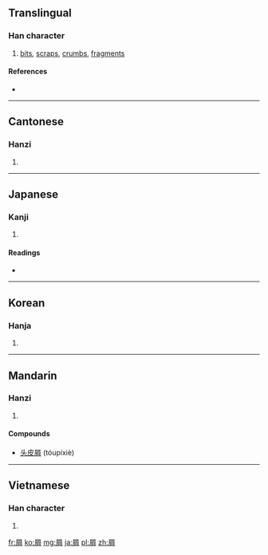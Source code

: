 ==Translingual==

===Han character===
{{Han char|rn=44|rad=尸|as=07|sn=10|four=7722<sub>7</sub>|canj=尸火月 (SFB)}}

# [[bit]]s, [[scrap]]s, [[crumb]]s, [[fragment]]s

====References====
* {{Han ref|kx=0302.040|dkj=07709|dj=0599.170|hdz=20975.050|uh=5C51|ud=23633|bh=AE68|bd=44648}}

----

==Cantonese==

===Hanzi===
{{yue-hanzi|jyut=|y=sit3}}

# {{defn|lang=yue|sort=尸07}}

----

==Japanese==

===Kanji===
{{ja-kanji|grade=|rs=尸07}}

# {{defn|lang=ja|sort=尸07}}

====Readings====
* {{ja-readings|on=[[せつ]] (setsu)|kun=[[くず]] (kuzu), [[いさぎよい]] (isagiyoi)}}

----

==Korean==

===Hanja===
{{ko-hanja|hangeul=설|rv=seol|mr=sŏl}}

# {{defn|lang=ko|sort=尸07}}

----

==Mandarin==

===Hanzi===
{{cmn-hanzi|pin=[[xiè]] ([[xie4]])|wg=hsieh<sup>4</sup>}}

# {{defn|lang=cmn|sort=尸07}}

====Compounds====
* [[头皮屑]] (tóupíxiè)

----

==Vietnamese==

===Han character===
{{vi-hantu|[[tiết]]|rs=尸07}}

# {{defn|lang=vi|sort=尸07}}

[[fr:屑]]
[[ko:屑]]
[[mg:屑]]
[[ja:屑]]
[[pl:屑]]
[[zh:屑]]